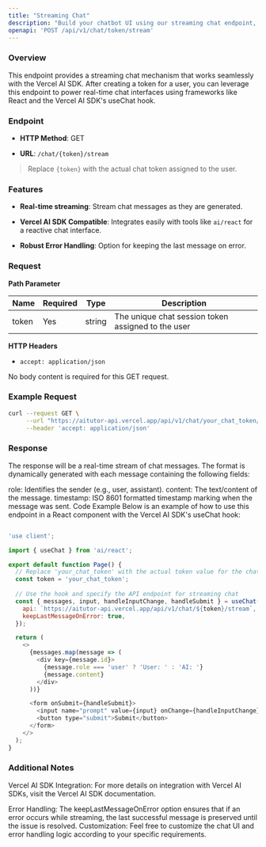 ```yaml
---
title: "Streaming Chat"
description: "Build your chatbot UI using our streaming chat endpoint, which is fully compatible with Vercel AI SDKs such as useChat."
openapi: 'POST /api/v1/chat/token/stream'
---
```


### Overview

This endpoint provides a streaming chat mechanism that works seamlessly with the Vercel AI SDK. After creating a token for a user, you can leverage this endpoint to power real-time chat interfaces using frameworks like React and the Vercel AI SDK's useChat hook.

### Endpoint

* **HTTP Method**: GET

* **URL**: `/chat/{token}/stream`

> Replace `{token}` with the actual chat token assigned to the user.

### Features

* **Real-time streaming**: Stream chat messages as they are generated.

* **Vercel AI SDK Compatible**: Integrates easily with tools like `ai/react` for a reactive chat interface.

* **Robust Error Handling**: Option for keeping the last message on error.

### Request

**Path Parameter**

| Name  | Required | Type   | Description                                        |
| ----- | -------- | ------ | -------------------------------------------------- |
| token | Yes      | string | The unique chat session token assigned to the user |

**HTTP Headers**

* `accept: application/json`

No body content is required for this GET request.

### Example Request

```bash
curl --request GET \
     --url "https://aitutor-api.vercel.app/api/v1/chat/your_chat_token/stream" \
     --header 'accept: application/json'

```

### Response

The response will be a real-time stream of chat messages. The format is dynamically generated with each message containing the following fields:

role: Identifies the sender (e.g., user, assistant).
content: The text/content of the message.
timestamp: ISO 8601 formatted timestamp marking when the message was sent.
Code Example
Below is an example of how to use this endpoint in a React component with the Vercel AI SDK's useChat hook:

```javascript

'use client';

import { useChat } from 'ai/react';

export default function Page() {
  // Replace 'your_chat_token' with the actual token value for the chat session
  const token = 'your_chat_token';
  
  // Use the hook and specify the API endpoint for streaming chat
  const { messages, input, handleInputChange, handleSubmit } = useChat({
    api: `https://aitutor-api.vercel.app/api/v1/chat/${token}/stream`,
    keepLastMessageOnError: true,
  });

  return (
    <>
      {messages.map(message => (
        <div key={message.id}>
          {message.role === 'user' ? 'User: ' : 'AI: '}
          {message.content}
        </div>
      ))}

      <form onSubmit={handleSubmit}>
        <input name="prompt" value={input} onChange={handleInputChange} />
        <button type="submit">Submit</button>
      </form>
    </>
  );
}

```

### Additional Notes

Vercel AI SDK Integration: For more details on integration with Vercel AI SDKs, visit the Vercel AI SDK documentation.

Error Handling: The keepLastMessageOnError option ensures that if an error occurs while streaming, the last successful message is preserved until the issue is resolved.
Customization: Feel free to customize the chat UI and error handling logic according to your specific requirements.